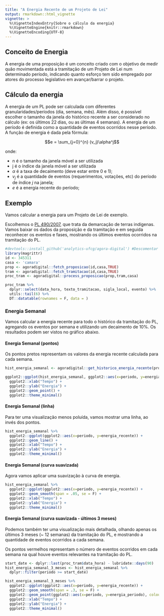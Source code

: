 ```yaml
---
title: "A Energia Recente de um Projeto de Lei"
output: rmarkdown::html_vignette
vignette: >
  %\VignetteIndexEntry{Sobre o cálculo da energia}
  %\VignetteEngine{knitr::rmarkdown}
  %\VignetteEncoding{UTF-8}
---
```


## Conceito de Energia

A energia de uma proposição é um conceito criado com o objetivo de medir quão movimentada está a tramitação de um Projeto de Lei num determinado período, indicando quanto esforço tem sido empregado por atores do processo legislativo em avançar/barrar o projeto.

## Cálculo da energia

A energia de um PL pode ser calculada com diferentes granularidades/períodos (dia, semana, mês). Além disso, é possível escolher o tamanho da janela do histórico recente a ser considerado no cálculo (ex: os últimos 22 dias, ou as últimas 4 semanas). A energia de um período é definida como a quantidade de eventos ocorridos nesse período. A função de energia é dada pela fórmula:

$$e = \sum_{j=0}^{n} (v_j)\alpha^j$$

onde:  

  - n é o tamanho da janela móvel a ser utilizada
  - j é o índice da janela móvel a ser utilizada
  - $\alpha$ é a taxa de decaimento (deve estar entre 0 e 1);  
  - $v_j$ é a quantidade de eventos (requerimentos, votações, etc) do período de índice $j$ na janela;  
  - $e$ é a energia recente do período;  
  
## Exemplo

Vamos calcular a energia para um Projeto de Lei de exemplo.

Escolhemos o [PL 490/2007](http://camara.gov.br/proposicoesWeb/fichadetramitacao?idProposicao=345311), que trata da demarcação de terras indígenas.
Vamos baixar os dados da proposição e da tramitação e em seguida reconhecer os eventos e fases, mostrando os últimos eventos ocorridos na tramitação do PL.

```r
#devtools::install_github('analytics-ufcg/agora-digital') #Descomentar para instalar o pacote
library(magrittr)
id <- 345311
casa <- 'camara'
prop <- agoradigital::fetch_proposicao(id,casa,TRUE)
tram <- agoradigital::fetch_tramitacao(id,casa,TRUE)
proc_tram <- agoradigital::process_proposicao(prop,tram,casa)

proc_tram %>%
  dplyr::select(data_hora, texto_tramitacao, sigla_local, evento) %>%
  utils::tail(6) %>%
  DT::datatable(rownames = F, data = )

```

### Energia Semanal

Vamos calcular a energia recente para todo o histórico da tramitação do PL, agregando os eventos por semana e utilizando um decaimento de 10%. Os resultados podem ser vistos no gráfico abaixo.

#### Energia Semanal (pontos)

Os pontos pretos representam os valores da energia recente calculada para cada semana.

```r
hist_energia_semanal <- agoradigital::get_historico_energia_recente(proc_tram, granularidade = 's', decaimento = 0.1)

ggplot2::ggplot(hist_energia_semanal, ggplot2::aes(x=periodo, y=energia_recente)) +
  ggplot2::xlab("Tempo") + 
  ggplot2::ylab("Energia") +
  ggplot2::geom_point() +
  ggplot2::theme_minimal()
```

#### Energia Semanal (linha)

Para ter uma visualização menos poluída, vamos mostrar uma linha, ao invés dos pontos.

```r
hist_energia_semanal %>% 
  ggplot2::ggplot(ggplot2::aes(x=periodo, y=energia_recente)) +
  ggplot2::geom_line() +
  ggplot2::xlab("Tempo") + 
  ggplot2::ylab("Energia") +
  ggplot2::theme_minimal()
```

#### Energia Semanal (curva suavizada)

Agora vamos aplicar uma suavização à curva de energia.

```r
hist_energia_semanal %>% 
  ggplot2::ggplot(ggplot2::aes(x=periodo, y=energia_recente)) +
  ggplot2::geom_smooth(span = .05, se = F) +
  ggplot2::xlab("Tempo") + 
  ggplot2::ylab("Energia") +
  ggplot2::theme_minimal()
```

#### Energia Semanal (curva suavizada - últimos 3 meses)

Podemos também ter uma visualização mais detalhada, olhando apenas os últimos 3 meses (~ 12 semanas) da tramitação do PL, e mostrando a quantidade de eventos ocorridos a cada semana.

Os pontos vermelhos representam o número de eventos ocorridos em cada semana na qual houve eventos relevantes na tramitação do PL.

```r
start_date <- dplyr::last(proc_tram$data_hora) - lubridate::days(90)
hist_energia_semanal_3_meses <- hist_energia_semanal %>% 
  dplyr::filter(periodo >= start_date)

hist_energia_semanal_3_meses %>% 
  ggplot2::ggplot(ggplot2::aes(x=periodo, y=energia_recente)) +
  ggplot2::geom_smooth(span = .3, se = F) +
  ggplot2::geom_point(ggplot2::aes(x=periodo, y=energia_periodo), colour='red', alpha=0.5, subset(hist_energia_semanal_3_meses, energia_periodo > 0)) +
  ggplot2::xlab("Tempo") + 
  ggplot2::ylab("Energia") +
  ggplot2::theme_minimal()
```
